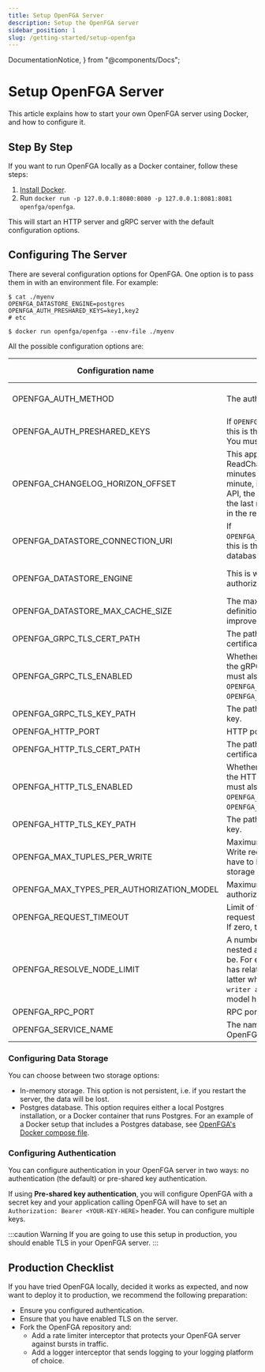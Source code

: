 ```yaml
---
title: Setup OpenFGA Server
description: Setup the OpenFGA server
sidebar_position: 1
slug: /getting-started/setup-openfga
---
```


  DocumentationNotice,
} from "@components/Docs";

# Setup OpenFGA Server

<DocumentationNotice />

This article explains how to start your own OpenFGA server using Docker, and how to configure it.

## Step By Step

If you want to run OpenFGA locally as a Docker container, follow these steps:

1. [Install Docker](https://docs.docker.com/get-docker/).
2. Run `docker run -p 127.0.0.1:8080:8080 -p 127.0.0.1:8081:8081 openfga/openfga`.

This will start an HTTP server and gRPC server with the default configuration options.

## Configuring The Server

There are several configuration options for OpenFGA. One option is to pass them in with an environment file. For example:

```
$ cat ./myenv
OPENFGA_DATASTORE_ENGINE=postgres
OPENFGA_AUTH_PRESHARED_KEYS=key1,key2
# etc

$ docker run openfga/openfga --env-file ./myenv
```

All the possible configuration options are:

| Configuration name                        | Description                                                                                                                                                                                                                                      | Required | Type                     | Default value | Example                                            |
|-------------------------------------------|--------------------------------------------------------------------------------------------------------------------------------------------------------------------------------------------------------------------------------------------------|----------|--------------------------|---------------|----------------------------------------------------|
| OPENFGA_AUTH_METHOD                       | The authentication method chosen.                                                                                                                                                                                                                | No       | enum: [none, preshared]  | none          |                                                    |
| OPENFGA_AUTH_PRESHARED_KEYS               | If `OPENFGA_AUTH_METHOD=preshared`, this is the array of accepted keys. You must specify at least one.                                                                                                                                           | No       | array of string          |               | `key1,key2`                                        |
| OPENFGA_CHANGELOG_HORIZON_OFFSET          | This applies only to the ReadChanges API. It's a duration in minutes. For example, if set to 1 minute, if you call the ReadChanges API, the changes that occurred in the last minute will not be included in the response.                       | No       | number                   | 0             |                                                    |
| OPENFGA_DATASTORE_CONNECTION_URI          | If `OPENFGA_DATASTORE_ENGINE=postgres`, this is the connection URI to the database.                                                                                                                                                              | No       | string                   |               | `postgres://user:password@localhost:5432/database` |
| OPENFGA_DATASTORE_ENGINE                  | This is where your data (tuples, authorization models, etc.) will live.                                                                                                                                                                          | No       | enum: [memory, postgres] | memory        |                                                    |
| OPENFGA_DATASTORE_MAX_CACHE_SIZE          | The maximum number of type definitions to store in a cache. This improves the latency of some APIs.                                                                                                                                              | No       | number                   | 100000        |                                                    |
| OPENFGA_GRPC_TLS_CERT_PATH                | The path to the gRPC server certificate.                                                                                                                                                                                                         | No       | string                   |               | `./certs/grpc_server.pem`                          |
| OPENFGA_GRPC_TLS_ENABLED                  | Whether or not to enable TLS for the gRPC server. If `true` then you must also set `OPENFGA_GRPC_TLS_CERT_PATH` and `OPENFGA_GRPC_TLS_KEY_PATH`.                                                                                                 | Yes      | boolean                  | false         | false                                              |
| OPENFGA_GRPC_TLS_KEY_PATH                 | The path to the gRPC server private key.                                                                                                                                                                                                         | No       | string                   |               | `./certs/grpc_server_key.pem`                      |
| OPENFGA_HTTP_PORT                         | HTTP port where OpenFGA will run.                                                                                                                                                                                                                | No       | number                   | 8080          |                                                    |
| OPENFGA_HTTP_TLS_CERT_PATH                | The path to the HTTP server certificate.                                                                                                                                                                                                         | No       | string                   |               | `./certs/http_server.pem`                          |
| OPENFGA_HTTP_TLS_ENABLED                  | Whether or not to enable TLS for the HTTP server. If `true` then you must also set `OPENFGA_HTTP_TLS_CERT_PATH` and `OPENFGA_HTTP_TLS_KEY_PATH`.                                                                                                 | Yes      | boolean                  | false         | false                                              |
| OPENFGA_HTTP_TLS_KEY_PATH                 | The path to the HTTP server private key.                                                                                                                                                                                                         | No       | string                   |               | `./certs/http_server_key.pem`                      |
| OPENFGA_MAX_TUPLES_PER_WRITE              | Maximum number of tuples that a Write request can accept. This may have to be set depending on your storage choice.                                                                                                                              | No       | number                   | 100           |                                                    |
| OPENFGA_MAX_TYPES_PER_AUTHORIZATION_MODEL | Maximum number of types that an authorization model can have.                                                                                                                                                                                    | No       | number                   | 100           |                                                    |
| OPENFGA_REQUEST_TIMEOUT                   | Limit of time, in seconds, that a request can take before it times out. If zero, there is no timeout.                                                                                                                                            | No       | string                   | 0s            |                                                    |
| OPENFGA_RESOLVE_NODE_LIMIT                | A number that indicates how deeply nested an authorization model can be. For example, if a type `document` has relations `reader` and `writer`, the latter which is defined as `define writer as reader`, this authorization model has 2 levels. | No       | number                   | 25            |                                                    |
| OPENFGA_RPC_PORT                          | RPC port where OpenFGA will run.                                                                                                                                                                                                                 | No       | number                   | 8081          |                                                    |
| OPENFGA_SERVICE_NAME                      | The name you want to give to your OpenFGA server.                                                                                                                                                                                                | No       | string                   | openfga       |                                                    |

### Configuring Data Storage

You can choose between two storage options:

- In-memory storage. This option is not persistent, i.e. if you restart the server, the data will be lost.
- Postgres database. This option requires either a local Postgres installation, or a Docker container that runs Postgres. For an example of a Docker setup that includes a Postgres database, see [OpenFGA's Docker compose file](https://github.com/openfga/openfga/blob/main/docker-compose.yaml).

### Configuring Authentication

You can configure authentication in your OpenFGA server in two ways: no authentication (the default) or pre-shared key authentication.

If using **Pre-shared key authentication**, you will configure OpenFGA with a secret key and your application calling OpenFGA will have to set an `Authorization: Bearer <YOUR-KEY-HERE>` header. You can configure multiple keys.

:::caution Warning
If you are going to use this setup in production, you should enable TLS in your OpenFGA server.
:::

## Production Checklist

If you have tried OpenFGA locally, decided it works as expected, and now want to deploy it to production, we recommend the following preparation:

- Ensure you configured authentication.
- Ensure that you have enabled TLS on the server.
- Fork the OpenFGA repository and:
    - Add a rate limiter interceptor that protects your OpenFGA server against bursts in traffic.
    - Add a logger interceptor that sends logging to your logging platform of choice.
